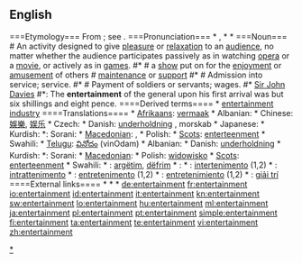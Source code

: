 ==English== {{wikipedia}}  ===Etymology=== From {{etyl|fro}} {{term|entretenement|lang=fro}}; see {{term|entertain}}.  ===Pronunciation=== * {{IPA|/ɛn.tɝˈteɪn.mənt/}}, {{SAMPA|/en.t@&quot;tEIn.m@nt/}} * {{audio|en-us-entertainment.ogg|Audio (US)}} * {{audio|en-us-entertainment1.ogg|Audio (US)}}  ===Noun=== {{en-noun}}  # An activity designed to give [[pleasure]] or [[relaxation]] to an [[audience]], no matter whether the audience participates passively as in watching [[opera]] or a [[movie]], or actively as in [[game]]s. #* {{quote-book|passage=The delinquents are generally the adventurous type, who have little use for reading and other non-active '''entertainment'''.|title=[[S:Roth v. United States/Dissent Douglas|Roth v. United States]]|author=William O. Douglas|year=1957}} # a [[show]] put on for the [[enjoyment]] or [[amusement]] of others # {{obsolete}} [[maintenance]] or [[support]] #* {{quote-book|passage=&quot;This,&quot; said the matronly presence, ushering me into a low room on the right, &quot;is where the Travellers sit by the fire, and cook what bits of suppers they buy with their fourpences.&quot;&lt;p>&quot;O! Then they have no '''Entertainment'''?&quot; said I. For the inscription over the outer door was still running in my head, and I was mentally repeating, in a kind of tune, &quot;Lodging, '''entertainment''', and fourpence each.&quot;|title=[[S:The Seven Poor Travellers|The Seven Poor Travellers]]|author=Charles Dickens|year=1854?&lt;!--The year is estimated based on its appearance on Google books search.-->}} # Admission into service; service. #* {{quote-book|passage=He must think us some band of strangers i' the adversary's '''entertainment'''.|author=William Shakespeare|title=[[S:All's Well That Ends Well|All's Well That Ends Well]]|year=1601-1608}} # {{obsolete}} Payment of soldiers or servants; wages. #* [[w:Sir John Davies|Sir John Davies]] #*: The '''entertainment''' of the general upon his first arrival was but six shillings and eight pence.  ====Derived terms==== * [[entertainment industry]]  ====Translations==== {{trans-top|activity designed to give pleasure or relaxation}} * [[Afrikaans]]: [[vermaak]] * Albanian: {{t+|sq|argëtim|m|xs=Albanian}} * Chinese: [[娛樂]], [[娱乐]] * Czech: {{t-|cs|zábava|f}} * Danish: [[underholdning]] {{c}}, morskab {{c}} * Japanese: {{t-|ja|娯楽}} * Kurdish: *: Sorani: {{t|ku|رابواردن|tr=rrabwardin|sc=ku-Arab}} {{trans-mid}} * [[Macedonian]]: {{t-|mk|забава|f|tr=zábava}},  {{t-|mk|разонода|f|tr=razónoda}} * Polish: {{t+|pl|rozrywka|f}} * [[Scots]]: [[enterteenment]] * Swahili: {{t+|sw|burudani|xs=Swahili}} * [[Telugu]]: [[వినోదం]] (vinOdam) {{trans-bottom}}  {{trans-top|show for enjoyment}} * Albanian: {{t+|sq|argëtim|m|xs=Albanian}} * Danish: [[underholdning]] {{c}} * Kurdish: *: Sorani: {{t|ku|ئاهه‌نگ|tr=áheng|sc=ku-Arab}} {{trans-mid}} * [[Macedonian]]: {{t|mk|претстава|f|tr=prétstava}} * Polish: [[widowisko]] {{n}} * [[Scots]]: [[enterteenment]] * Swahili: {{t+|sw|burudani|xs=Swahili}} {{trans-bottom}}  {{checktrans-top}} * {{ttbc|Albanian}}: [[argëtim]], [[dëfrim]] * {{ttbc|Arabic}}: {{Arab|[[لهو]]}} * {{ttbc|Interlingua}}: [[intertenimento]] (1,2) * {{ttbc|Italian}}: [[intrattenimento]] {{m}}  * {{ttbc|Portuguese}}: [[entretenimento]] {{m}} (1,2) * {{ttbc|Spanish}}: [[entretenimiento]] {{m}} (1,2) * {{ttbc|Vietnamese}}: [[giải trí]] {{trans-bottom}}  ====External links==== * {{R:Webster 1913}} * {{R:Century 1911}} * {{R:OneLook}}  [[Category:Entertainment|*]]  [[de:entertainment]] [[fr:entertainment]] [[io:entertainment]] [[id:entertainment]] [[it:entertainment]] [[kn:entertainment]] [[sw:entertainment]] [[lo:entertainment]] [[hu:entertainment]] [[ml:entertainment]] [[ja:entertainment]] [[pl:entertainment]] [[pt:entertainment]] [[simple:entertainment]] [[fi:entertainment]] [[ta:entertainment]] [[te:entertainment]] [[vi:entertainment]] [[zh:entertainment]]
